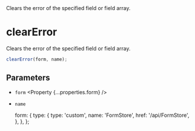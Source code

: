 
<Title>clearError</Title>
<Description>
  Clears the error of the specified field or field array.
</Description>

# clearError

Clears the error of the specified field or field array.

```ts
clearError(form, name);
```

## Parameters

- `form` <Property {...properties.form} />
- `name` <Property type="string" />

  form: {
    type: {
      type: 'custom',
      name: 'FormStore',
      href: '/api/FormStore',
    },
  },
};
